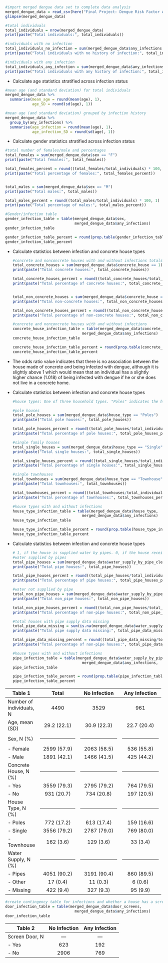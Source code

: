 ```r
#import merged dengue data set to complete data analysis
merged_dengue_data = read_csv(here("Final Project: Dengue Risk Factor Analysis","Data","Processed Data","merged_dengue_data.csv"))
glimpse(merged_dengue_data)
```

```r
#total individuals
total_individuals = nrow(merged_dengue_data)
print(paste("Total individuals:", total_individuals))

#individuals with no infection
total_individuals_no_infection = sum(merged_dengue_data$any_infections == FALSE)
print(paste("Total individuals with no history of infection:", total_individuals_no_infection))

#individuals with any infection
total_individuals_any_infection = sum(merged_dengue_data$any_infections == TRUE)
print(paste("Total individuals with any history of infection:", total_individuals_any_infection))

```

-   Calculate age statistics stratified across infection status

```r
#mean age (and standard deviation) for total individuals
merged_dengue_data %>% 
  summarise(mean_age = round(mean(age), 1),
            age_SD = round(sd(age), 1))

#mean age (and standard deviation) grouped by infection history
merged_dengue_data %>% 
  group_by(any_infections) %>% 
  summarise(age_infection = round(mean(age), 1),
            age_infection_SD = round(sd(age), 1))
```

-   Calculate gender statistics stratified across infection status

```r
#total number of females/male and percentages
total_females = sum(merged_dengue_data$sex == "F")
print(paste("Total females:", total_females))

total_females_percent = round((total_females/total_individuals) * 100, 1)
print(paste("Total percentage of females:", total_females_percent))


total_males = sum(merged_dengue_data$sex == "M")
print(paste("Total males:", total_males))

total_males_percent = round((total_males/total_individuals) * 100, 1)
print(paste("Total percentage of males:", total_males_percent))

#Gender/infection table
gender_infection_table = table(merged_dengue_data$sex,
                               merged_dengue_data$any_infections)
gender_infection_table

gender_infection_table_percent = round(prop.table(gender_infection_table, margin = 2) * 100, 2)
gender_infection_table_percent
```

-   Calculate statistics between infection and concrete house types

    ```r
    #concrete and nonconcrete houses with and without infections totals
    total_concrete_houses = sum(merged_dengue_data$concrete_house == 1)
    print(paste("Total concrete houses:", total_concrete_houses))

    total_concrete_houses_percent = round((total_concrete_houses/total_individuals) * 100, 1)
    print(paste("Total percentage of concrete houses:", total_concrete_houses_percent))


    total_non_concrete_houses = sum(merged_dengue_data$concrete_house == 0)
    print(paste("Total non-concrete houses:", total_non_concrete_houses))

    total_non_concrete_houses_percent = round((total_non_concrete_houses/total_individuals) * 100, 1)
    print(paste("Total percentage of non-concrete houses:", total_non_concrete_houses_percent))

    #concrete and nonconcrete houses with and without infections
    concrete_house_infection_table = table(merged_dengue_data$concrete_house,
                                   merged_dengue_data$any_infections)
    concrete_house_infection_table

    concrete_house_infection_table_percent = round(prop.table(concrete_house_infection_table, margin = 2) * 100, 2)
    concrete_house_infection_table_percent
    ```

-   The odds ratio value indicates that there is no association between the house made of concrete and being infected with dengue, although it is slightly above 1 which would mean that an individual has a slightly higher chance (1.018) of being infected with dengue if he or she does not live in a concrete home.

-   Calculate statistics between infection and concrete house types

    ```r
    #house types: One of three household types. "Poles" indicates the house is built on stilts, as homes on floodplains typically are. "Single" indicates the house is a single-family home separate from other homes. "Townhouse" indicates the house if part of a multifamily unit where multiple homes are physically connected.

    #pole houses
    total_pole_houses = sum(merged_dengue_data$house_type == "Poles")
    print(paste("Total pole houses:", total_pole_houses))

    total_pole_houses_percent = round((total_pole_houses/total_individuals) * 100, 1)
    print(paste("Total percentage of pole houses:", total_pole_houses_percent))

    #single family houses
    total_single_houses = sum(merged_dengue_data$house_type == "Single")
    print(paste("Total single houses:", total_single_houses))

    total_single_houses_percent = round((total_single_houses/total_individuals) * 100, 1)
    print(paste("Total percentage of single houses:", total_single_houses_percent))

    #single townhouses
    total_townhouses = sum(merged_dengue_data$house_type == "Townhouse")
    print(paste("Total townhouses:", total_townhouses))

    total_townhouses_percent = round((total_townhouses/total_individuals) * 100, 1)
    print(paste("Total percentage of townhouses:", total_townhouses_percent))

    #house types with and without infections
    house_type_infection_table = table(merged_dengue_data$house_type,
                                   merged_dengue_data$any_infections)
    house_type_infection_table

    house_type_infection_table_percent = round(prop.table(house_type_infection_table, margin = 2) * 100, 2)
    house_type_infection_table_percent
    ```

-   Calculate statistics between infection and concrete house types

    ```r
    # 1, if the house is supplied water by pipes. 0, if the house receives water some other way
    #water supplied by pipes
    total_pipe_houses = sum(merged_dengue_data$water_supply_by_pipe_clean == 1, na.rm = TRUE)
    print(paste("Total pipe houses:", total_pipe_houses))

    total_pipe_houses_percent = round((total_pipe_houses/total_individuals) * 100, 1)
    print(paste("Total percentage of pipe houses:", total_pipe_houses_percent))

    #water not supplied by pipe
    total_non_pipe_houses = sum(merged_dengue_data$water_supply_by_pipe_clean == 0, na.rm= TRUE)
    print(paste("Total non_pipe houses:", total_non_pipe_houses))

    total_non_pipe_houses_percent = round((total_non_pipe_houses/total_individuals) * 100, 1)
    print(paste("Total percentage of non-pipe houses:", total_non_pipe_houses_percent))

    #total houses with pipe supply data missing
    total_pipe_data_missing = sum(is.na(merged_dengue_data$water_supply_by_pipe_clean))
    print(paste("Total pipe supply data missing:", total_pipe_data_missing))

    total_pipe_data_missing_percent = round((total_pipe_data_missing/total_individuals) * 100, 1)
    print(paste("Total percentage of non-pipe houses:", total_pipe_data_missing_percent))

    #house types with and without infections
    pipe_infection_table = table(merged_dengue_data$water_supply_by_pipe_clean,
                                   merged_dengue_data$any_infections,  useNA = "ifany")
    pipe_infection_table

    pipe_infection_table_percent = round(prop.table(pipe_infection_table, margin = 2) * 100, 2)
    pipe_infection_table_percent
    ```

+--------------------------+--------------------------------------------------------------------------+--------------------------------------------------------------------------+--------------------------------------------------------------------------+
| Table 1                  | Total                                                                    | No Infection                                                             | Any Infection                                                            |
+==========================+:========================================================================:+:========================================================================:+:========================================================================:+
| Number of individuals, N | 4490                                                                     | 3529                                                                     | 961                                                                      |
+--------------------------+--------------------------------------------------------------------------+--------------------------------------------------------------------------+--------------------------------------------------------------------------+
| Age, mean (SD)           | 29.2 (22.1)                                                              | 30.9 (22.3)                                                              | 22.7 (20.4)                                                              |
+--------------------------+--------------------------------------------------------------------------+--------------------------------------------------------------------------+--------------------------------------------------------------------------+
| Sex, N (%)               | ------------------------------------------------------------------------ | ------------------------------------------------------------------------ | ------------------------------------------------------------------------ |
+--------------------------+--------------------------------------------------------------------------+--------------------------------------------------------------------------+--------------------------------------------------------------------------+
| \- Female                | 2599 (57.9)                                                              | 2063 (58.5)                                                              | 536 (55.8)                                                               |
+--------------------------+--------------------------------------------------------------------------+--------------------------------------------------------------------------+--------------------------------------------------------------------------+
| \- Male                  | 1891 (42.1)                                                              | 1466 (41.5)                                                              | 425 (44.2)                                                               |
+--------------------------+--------------------------------------------------------------------------+--------------------------------------------------------------------------+--------------------------------------------------------------------------+
| Concrete House, N (%)    | ------------------------------------------------------------------------ | ------------------------------------------------------------------------ | ------------------------------------------------------------------------ |
+--------------------------+--------------------------------------------------------------------------+--------------------------------------------------------------------------+--------------------------------------------------------------------------+
| \- Yes                   | 3559 (79.3)                                                              | 2795 (79.2)                                                              | 764 (79.5)                                                               |
+--------------------------+--------------------------------------------------------------------------+--------------------------------------------------------------------------+--------------------------------------------------------------------------+
| \- No                    | 931 (20.7)                                                               | 734 (20.8)                                                               | 197 (20.5)                                                               |
+--------------------------+--------------------------------------------------------------------------+--------------------------------------------------------------------------+--------------------------------------------------------------------------+
| House Type, N (%)        | ------------------------------------------------------------------------ | ------------------------------------------------------------------------ | ------------------------------------------------------------------------ |
+--------------------------+--------------------------------------------------------------------------+--------------------------------------------------------------------------+--------------------------------------------------------------------------+
| \- Poles                 | 772 (17.2)                                                               | 613 (17.4)                                                               | 159 (16.6)                                                               |
+--------------------------+--------------------------------------------------------------------------+--------------------------------------------------------------------------+--------------------------------------------------------------------------+
| \- Single                | 3556 (79.2)                                                              | 2787 (79.0)                                                              | 769 (80.0)                                                               |
+--------------------------+--------------------------------------------------------------------------+--------------------------------------------------------------------------+--------------------------------------------------------------------------+
| \- Townhouse             | 162 (3.6)                                                                | 129 (3.6)                                                                | 33 (3.4)                                                                 |
+--------------------------+--------------------------------------------------------------------------+--------------------------------------------------------------------------+--------------------------------------------------------------------------+
| Water Supply, N (%)      | ------------------------------------------------------------------------ | ------------------------------------------------------------------------ | ------------------------------------------------------------------------ |
+--------------------------+--------------------------------------------------------------------------+--------------------------------------------------------------------------+--------------------------------------------------------------------------+
| \- Pipes                 | 4051 (90.2)                                                              | 3191 (90.4)                                                              | 860 (89.5)                                                               |
+--------------------------+--------------------------------------------------------------------------+--------------------------------------------------------------------------+--------------------------------------------------------------------------+
| \- Other                 | 17 (0.4)                                                                 | 11 (0.3)                                                                 | 6 (0.6)                                                                  |
+--------------------------+--------------------------------------------------------------------------+--------------------------------------------------------------------------+--------------------------------------------------------------------------+
| \- Missing               | 422 (9.4)                                                                | 327 (9.3)                                                                | 95 (9.9)                                                                 |
+--------------------------+--------------------------------------------------------------------------+--------------------------------------------------------------------------+--------------------------------------------------------------------------+

```r
#create contingency table for infections and whether a house has a screen door or not
door_infection_table = table(merged_dengue_data$door_screens,
                               merged_dengue_data$any_infections)
door_infection_table

```

| Table 2        | No Infection | Any Infection |
|----------------|:------------:|:-------------:|
| Screen Door, N |     ---      |      ---      |
| \- Yes         |     623      |      192      |
| \- No          |     2906     |      769      |
